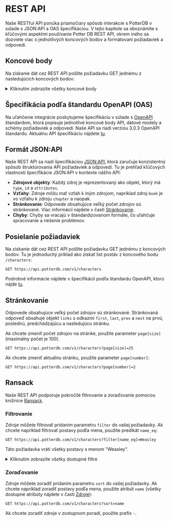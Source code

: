 # REST API

Naše RESTful API ponúka priamočiary spôsob interakcie s PotterDB v súlade s JSON:API a OAS špecifikáciou. V tejto kapitole sa oboznámite s kľúčovými aspektmi používanie Potter DB REST API, okrem iného sa dozviete viac o jednotlivých koncových bodov a formátovaní požiadaviek a odpovedí.

## Koncové body

Na získanie dát cez REST API pošlite požiadavku GET jednému z nasledujúcich koncových bodov:

<details>
<summary>Kliknutím zobrazíte všetky koncové body</summary>

**Knihy** (books)
- `/v1/books`: Vráti zoznam kníh.
- `/v1/books/{id}`: Vráti jednu knihu na základe jej ID.
- `/v1/books/{book_id}/chapters`: Vráti zoznam kapitol určitej knihy.
- `/v1/books/{book_id}/chapters/{id}`: Vráti jednu kapitolu určitej knihy na základe jej ID.

**Postavy** (characters)
- `/v1/characters`: Vráti zoznam postáv.
- `/v1/characters/{id}`: Vráti jednu postavu na základe jej ID.

**Filmy** (movies)
- `/v1/movies`: Vráti zoznam filmov.
- `/v1/movies/{id}`: Vráti jeden film na základe jeho ID.

**Odvary** (potions)
- `/v1/potions`: Vráti zoznam odvarov.
- `/v1/potions/{id}`: Vráti jeden odvar na základe jeho ID.

**Spells** (Zaklínadlá)
- `/v1/spells`: Vráti zoznam zaklínadiel.
- `/v1/spells/{id}`: Vráti jedno zaklínadlo na základe jeho ID.

ID musí byť vo formáte UUID alebo slug.

</details>

## Špecifikácia podľa štandardu OpenAPI (OAS)

Na uľahčenie integrácie poskytujeme špecifikáciu v súlade s [OpenAPI](https://openapis.org) štandardom, ktorá popisuje jednotlivé koncové body API, dátové modely a schémy požiadaviek a odpovedí. Naše API sa riadi verziou 3.0.3 OpenAPI štandardu.
Aktuálnu API špecifikáciu nájdete [tu](https://api.potterdb.com/v1/openapi.json).

## Formát JSON:API

Naše REST API sa riadi špecifikáciou [JSON:API](https://jsonapi.org/), ktorá zaručuje konzistentný spôsob štruktúrovania API požiadaviek a odpovedí. Tu je prehľad kľúčových vlastností špecifikácie JSON:API v kontexte nášho API:

- **Zdrojové objekty**: Každý zdroj je reprezentovaný ako objekt, ktorý má `type`, `id` a `attributes`.
- **Vzťahy**: Zdroje môžu mať vzťah k iným zdrojom, napríklad zdroj `book` je vo vzťahu k zdroju `chapter` a naopak.
- **Stránkovanie**: Odpovede obsahujúce veľký počet zdrojov sú stránkované. Viac informácií nájdete v časti [Stránkovanie](#stránkovanie).
- **Chyby**: Chyby sa vracajú v štandardizovanom formáte, čo uľahčuje spracovanie a riešenie problémov.

## Posielanie požiadaviek

Na získanie dát cez REST API pošlite požiadavku GET jednému z koncových bodov. Tu je jednoduchý príklad ako získať list postáv z koncového bodu `/characters`:

```http
GET https://api.potterdb.com/v1/characters
```

Podrobné informácie nájdete v špecifikácii podľa štandardu OpenAPI, ktorú nájde [tu](https://api.potterdb.com/v1/openapi.json).


## Stránkovanie

Odpovede obsahujúce veľký počet zdrojov sú stránkované. Stránkovaná odpoveď obsahuje objekt `links` s odkazmi `first`, `last`, `prev` a `next` na prvú, poslednú, predchádzajúcu a nasledujúcu stránku.

Ak chcete zmeniť počet zdrojov na stránke, použite parameter `page[size]` (maximálny počet je 100).

```http
GET https://api.potterdb.com/v1/characters?page[size]=25
```

Ak chcete zmeniť aktuálnu stránku, použite parameter `page[number]`:

```http
GET https://api.potterdb.com/v1/characters?page[number]=2
```

## Ransack

Naše REST API podporuje pokročilé filtrovanie a zoraďovanie pomocou knižnice [Ransack](https://activerecord-hackery.github.io/ransack/).

### Filtrovanie

Zdroje môžete filtrovať pridaním parametru `filter` do vašej požiadavky. Ak chcete napríklad filtrovať postavy podľa mena, použite predikát `name_eq`:

```http
GET https://api.potterdb.com/v1/characters?filter[name_eq]=Weasley
```

Táto požiadavka vráti všetky postavy s menom "Weasley".

<details>
  <summary>Kliknutím zobrazíte všetky dostupné filtre</summary>
  - `eq`: presne sa zhoduje
  - `eq_any`: presne sa zhoduje s aspoň jedným
  - `eq_all`: presne sa zhoduje so všetkými
  - `not_eq`: nezhoduje sa presne
  - `not_eq_any`: nezhoduje sa presne s aspoň jedným
  - `not_eq_all`: nezhoduje sa presne so všetkými
  - `matches`: zhoduje sa
  - `matches_any`: zhoduje sa s aspoň jedným
  - `matches_all`: zhoduje sa so všetkými
  - `does_not_match`: nezhoduje sa
  - `does_not_match_any`: nezhoduje sa s aspoň jedným
  - `does_not_match_all`: nezhoduje sa so všetkými
  - `lt`: menší ako
  - `lt_any`: menší ako aspoň jeden
  - `lt_all`: menší ako všetky
  - `lteq`: menší alebo rovný
  - `lteq_any`: menší alebo rovný aspoň jednému
  - `lteq_all`: menší alebo rovný všetkým
  - `gt`: väčší ako
  - `gt_any`: väčší ako aspoň jeden
  - `gt_all`: väčší ako všetky
  - `gteq`: väčší alebo rovný
  - `gteq_any`: väčší alebo rovný aspoň jednému
  - `gteq_all`: väčší alebo rovný všetkým
  - `in`: v
  - `in_any`: v aspoň jednom
  - `in_all`: vo všetkých
  - `not_in`: nie v
  - `not_in_any`: nie v aspoň jednom
  - `not_in_all`: nie v ani jednom
  - `cont`: obsahuje
  - `cont_any`: obsahuje aspoň jeden
  - `cont_all`: obsahuje všetky
  - `not_cont`: neobsahuje
  - `not_cont_any`: neobsahuje aspoň jeden
  - `not_cont_all`: neobsahuje všetky
  - `start`: začína na
  - `start_any`: začína na aspoň jeden
  - `start_all`: začína na všetky
  - `not_start`: nezačína na
  - `not_start_any`: nezačína na aspoň jeden
  - `not_start_all`: nezačína na všetky
  - `end`: končí na
  - `end_any`: končí na aspoň jeden
  - `end_all`: končí na všetky
  - `not_end`: nekončí na
  - `not_end_any`: nekončí na aspoň jeden
  - `not_end_all`: nekončí na všetky
  - `'true'`: je pravdivý
  - `'false'`: je nepravdivý
  - `present`: je prítomný
  - `blank`: je prázdny
  - `'null'`: je nulový
  - `not_null`: nie je nulový
</details>

### Zoraďovanie

Zdroje môžete zoradiť pridaním parametru `sort` do vašej požiadavky. Ak chcete napríklad zoradiť postavy podľa mena, použite atribút `name` (všetky dostupné atribúty nájdete v časti [Zdroje](/resources)):

```http
GET https://api.potterdb.com/v1/characters?sort=name
```

Ak chcete zoradiť zdroje v zostupnom poradí, použite prefix `-`.
